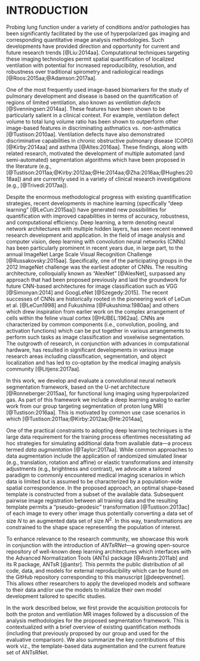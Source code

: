 
# INTRODUCTION 

Probing lung function under a variety of conditions and/or pathologies
has been significantly facilitated by the use of hyperpolarized gas
imaging and corresponding quantitative image analysis methodologies. 
Such developments have provided direction and opportunity for current 
and future research trends [@Liu:2014aa].  Computational techniques 
targeting these imaging technologies permit spatial
quantification of localized ventilation with potential for increased reproducibility,
resolution, and robustness over traditional spirometry and radiological
readings [@Roos:2015aa;@Adamson:2017aa]. 

One of the most frequently used image-based biomarkers for 
the study of pulmonary development and disease is based on the quantification 
of regions of limited ventilation, also known as _ventilation defects_ [@Svenningsen:2014aa].
These features have been shown to be particularly salient in a clinical context.
For example, ventilation defect volume to total lung volume ratio has been shown 
to outperform other image-based features in discriminating asthmatics vs. 
non-asthmatics [@Tustison:2010aa].  Ventilation defects have also demonstrated 
discriminative capabilities in chronic obstructive pulmonary disease (COPD) [@Kirby:2014aa]
and asthma [@Altes:2016aa].
These findings, along with related research, \textcolor{black}{have} motivated the development of multiple automated (and semi-automated) 
segmentation algorithms which have been proposed in the literature (e.g., 
[@Tustison:2011aa;@Kirby:2012aa;@He:2014aa;@Zha:2016aa;@Hughes:2018aa])
and are currently used in a variety of clinical research investigations 
(e.g., [@Trivedi:2017aa]).

Despite the enormous methodological progress with existing quantification strategies, 
recent developments in machine learning (specifically "deep learning" 
[@LeCun:2015aa]) have generated new possibilities for quantification 
with improved capabilities in terms of accuracy, robustness, and 
computational efficiency.
Deep learning, a term denoting neural network architectures with 
multiple hidden layers, has seen recent renewed research development and application.  In the field of 
image analysis and computer vision, deep learning with convolution neural networks (CNNs)
has been particularly prominent in recent years due, in large part, to the annual ImageNet Large Scale Visual 
Recognition Challenge [@Russakovsky:2015aa].
Specifically, one of the participating groups in the 2012 ImageNet challenge was the earliest 
adopter of CNNs.  The resulting architecture, colloquially known as "AlexNet" [@AlexNet],
surpassed any approach that had been proposed previously and laid the groundwork for
future CNN-based architectures for image classification such as VGG [@Simonyan:2014] and
GoogLeNet [@Szegedy:2015].  The recent successes of CNNs are historically rooted in the 
pioneering work of LeCun et al. [@LeCun1998] and Fukushima [@Fukushima:1980aa] and others
which drew inspiration from earlier work on the complex arrangement of cells within 
the feline visual cortex [@HUBEL:1962aa].  CNNs are characterized by common components (i.e.,
convolution, pooling, and activation functions) which can be put together in various 
arrangements to perform such tasks as image classification and voxelwise segmentation.
The outgrowth of research, in conjunction with advances
in computational hardware, has resulted in significant developments 
in various image research areas including classification, segmentation,
and object localization and has led to co-optation by the medical imaging 
analysis community [@Litjens:2017aa].

In this work, we develop and evaluate a convolutional neural network 
segmentation framework, based on the U-net architecture [@Ronneberger:2015aa], 
for functional lung imaging using hyperpolarized gas.  As part of this framework
we include a deep learning analog to earlier work from our group targeting
segmentation of proton lung MRI [@Tustison:2016aa].  This is motivated by 
common use case scenarios in which \textcolor{black}{proton images are used to identify regions of 
interest in corresponding ventilation images} [@Tustison:2011aa;@Kirby:2012aa;@He:2014aa], 
\textcolor{black}{which typically contain no discernible boundaries for anatomic structures.}

One of the practical constraints 
to adopting deep learning techniques is the large data requirement for
the training process oftentimes necessitating ad hoc strategies for 
simulating additional data from available data---a process termed _data augmentation_ [@Taylor:2017aa].
While common approaches to data augmentation include the application
of randomized simulated linear (e.g., translation, rotation and affine) 
or elastic transformations and intensity adjustments (e.g., brightness and contrast), 
we advocate a tailored paradigm to commonly encountered medical imaging scenarios
in which data is limited but is assumed to be characterized by a population-wide 
spatial correspondence.  In the proposed approach, an optimal shape-based template is constructed 
from a subset of the available data.   Subsequent pairwise image registration 
between all training data and the resulting template permits a "pseudo-geodesic"
transformation [@Tustison:2013ac] of each image to every other image thus potentially 
converting a data set of size
$N$ to an augmented data set of size $N^2$.  In this way, transformations are 
constrained to the shape space representing the population of interest.

To enhance relevance to the research community, we showcase this work in 
conjunction with the introduction of _ANTsRNet_---a growing open-source 
repository of well-known deep learning architectures which interfaces with the 
Advanced Normalization Tools (ANTs) package [@Avants:2011ab] and its R package,
ANTsR [@antsr].  This permits the public distribution of
all code, data, and models for external reproducibility which can be found on 
the GitHub repository corresponding to this manuscript [@deepventnet].  This 
allows other researchers to apply the developed models and software to their 
data and/or use the models to initialize their own model development tailored 
to specific studies. 

In the work described below, we first provide the acquisition protocols for both
the proton and ventilation MR images followed by a discussion of the analysis 
methodologies for the proposed segmentation framework.  This is 
contextualized with a brief overview of existing quantification methods (including
that previously proposed by our group and used for the evaluative comparison).  We
also summarize the key contributions of this work viz., the template-based data 
augmentation and the current feature set of ANTsRNet.



